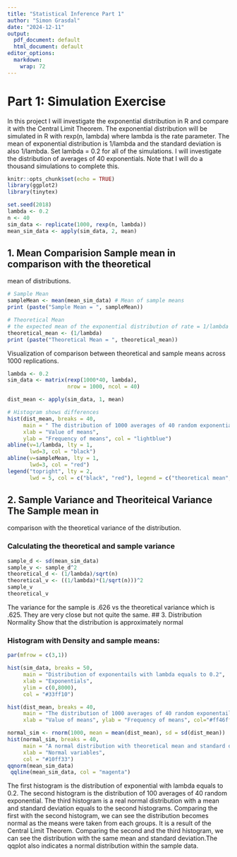 ---
title: "Statistical Inference Part 1"
author: "Simon Grasdal"
date: "2024-12-11"
output:
  pdf_document: default
  html_document: default
editor_options: 
  markdown: 
    wrap: 72
---

# Part 1: Simulation Exercise

In this project I will investigate the exponential distribution in R and
compare it with the Central Limit Theorem. The exponential distribution
will be simulated in R with rexp(n, lambda) where lambda is the rate
parameter. The mean of exponential distribution is 1/lambda and the
standard deviation is also 1/lambda. Set lambda = 0.2 for all of the
simulations. I will investigate the distribution of averages of 40
exponentials. Note that I will do a thousand simulations to complete
this.

```{r setup, include=FALSE}
knitr::opts_chunk$set(echo = TRUE)
library(ggplot2)
library(tinytex)

set.seed(2018)
lambda <- 0.2
n <- 40
sim_data <- replicate(1000, rexp(n, lambda))
mean_sim_data <- apply(sim_data, 2, mean)
```

## 1. Mean Comparision Sample mean in comparison with the theoretical
mean of distributions.

```{r}
# Sample Mean
sampleMean <- mean(mean_sim_data) # Mean of sample means
print (paste("Sample Mean = ", sampleMean))

# Theoretical Mean
# the expected mean of the exponential distribution of rate = 1/lambda
theoretical_mean <- (1/lambda)
print (paste("Theoretical Mean = ", theoretical_mean))
```
Visualization of comparison between theoretical and sample means across 1000 replications.
```{r}
lambda <- 0.2
sim_data <- matrix(rexp(1000*40, lambda), 
                   nrow = 1000, ncol = 40)

dist_mean <- apply(sim_data, 1, mean)

# Histogram shows differences
hist(dist_mean, breaks = 40,
     main = " The distribution of 1000 averages of 40 random exponentials.",
     xlab = "Value of means",
     ylab = "Frequency of means", col = "lightblue")
abline(v=1/lambda, lty = 1,
       lwd=3, col = "black")
abline(v=sampleMean, lty = 1,
       lwd=3, col = "red")
legend("topright", lty = 2,
       lwd = 5, col = c("black", "red"), legend = c("theoretical mean", "sample mean"))

```

## 2. Sample Variance and Theoriteical Variance The Sample mean in
comparison with the theoretical variance of the distribution.

### Calculating the theoretical and sample variance

```{r}
sample_d <- sd(mean_sim_data)
sample_v <- sample_d^2
theoretical_d <- (1/lambda)/sqrt(n)
theoretical_v <- ((1/lambda)*(1/sqrt(n)))^2
sample_v
theoretical_v
```
The variance for the sample is .626 vs the theoretical variance which is .625. They are very close but not quite the same.
## 3. Distribution Normality Show that the distribution is approximately
normal

### Histogram with Density and sample means:

```{r}
par(mfrow = c(3,1))

hist(sim_data, breaks = 50, 
     main = "Distribution of exponentails with lambda equals to 0.2", 
     xlab = "Exponentials",
     ylim = c(0,8000),
     col = "#33ff10")

hist(dist_mean, breaks = 40, 
     main = "The distribution of 1000 averages of 40 random exponentails", 
     xlab = "Value of means", ylab = "Frequency of means", col="#ff46ff")

normal_sim <- rnorm(1000, mean = mean(dist_mean), sd = sd(dist_mean))
hist(normal_sim, breaks = 40,
     main = "A normal distribution with theoretical mean and standard deviation of the exponentials",
     xlab = "Normal variables",
     col = "#10ff33")
qqnorm(mean_sim_data)
 qqline(mean_sim_data, col = "magenta")
```
The first histogram is the distribution of exponential with lambda equals to 0.2. The second histogram is the distribution of 100 averages of 40 random exponential. The third histogram is a real normal distribution with a mean and standard deviation equals to the second histograms. Comparing the first with the second histogram, we can see the distribution becomes normal as the means were taken from each groups. It is a result of the Central Limit Theorem. Comparing the second and the third histogram, we can see the distribution with the same mean and standard deviation.The qqplot also indicates a normal distribution within the sample data.


